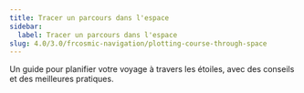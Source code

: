 ```yaml
---
title: Tracer un parcours dans l'espace
sidebar:
  label: Tracer un parcours dans l'espace
slug: 4.0/3.0/frcosmic-navigation/plotting-course-through-space
---
```


Un guide pour planifier votre voyage à travers les étoiles, avec des conseils et des meilleures pratiques.
